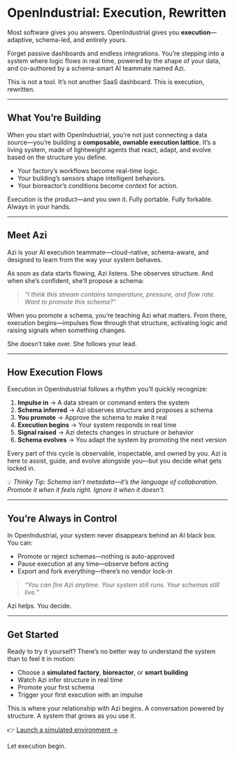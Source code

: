 # OpenIndustrial: Execution, Rewritten

Most software gives you answers. OpenIndustrial gives you **execution**—adaptive, schema-led, and entirely yours.

Forget passive dashboards and endless integrations. You’re stepping into a system where logic flows in real time, powered by the shape of your data, and co-authored by a schema-smart AI teammate named Azi.

This is not a tool. It’s not another SaaS dashboard. This is execution, rewritten.

---

## What You’re Building

When you start with OpenIndustrial, you’re not just connecting a data source—you’re building a **composable, ownable execution lattice**. It’s a living system, made of lightweight agents that react, adapt, and evolve based on the structure you define.

- Your factory’s workflows become real-time logic.
- Your building’s sensors shape intelligent behaviors.
- Your bioreactor’s conditions become context for action.

Execution is the product—and you own it. Fully portable. Fully forkable. Always in your hands.

---

## Meet Azi

Azi is your AI execution teammate—cloud-native, schema-aware, and designed to learn from the way your system behaves.

As soon as data starts flowing, Azi listens. She observes structure. And when she’s confident, she’ll propose a schema:

> _“I think this stream contains temperature, pressure, and flow rate. Want to promote this schema?”_

When you promote a schema, you’re teaching Azi what matters. From there, execution begins—impulses flow through that structure, activating logic and raising signals when something changes.

She doesn’t take over. She follows your lead.

---

## How Execution Flows

Execution in OpenIndustrial follows a rhythm you’ll quickly recognize:

1. **Impulse in** → A data stream or command enters the system
2. **Schema inferred** → Azi observes structure and proposes a schema
3. **You promote** → Approve the schema to make it real
4. **Execution begins** → Your system responds in real time
5. **Signal raised** → Azi detects changes in structure or behavior
6. **Schema evolves** → You adapt the system by promoting the next version

Every part of this cycle is observable, inspectable, and owned by you. Azi is here to assist, guide, and evolve alongside you—but you decide what gets locked in.

💡 _Thinky Tip: Schema isn’t metadata—it’s the language of collaboration. Promote it when it feels right. Ignore it when it doesn’t._

---

## You’re Always in Control

In OpenIndustrial, your system never disappears behind an AI black box. You can:

- Promote or reject schemas—nothing is auto-approved
- Pause execution at any time—observe before acting
- Export and fork everything—there’s no vendor lock-in

> _“You can fire Azi anytime. Your system still runs. Your schemas still live.”_

Azi helps. You decide.

---

## Get Started

Ready to try it yourself? There’s no better way to understand the system than to feel it in motion:

- Choose a **simulated factory**, **bioreactor**, or **smart building**
- Watch Azi infer structure in real time
- Promote your first schema
- Trigger your first execution with an impulse

This is where your relationship with Azi begins. A conversation powered by structure. A system that grows as you use it.

👉 [Launch a simulated environment →](#)

Let execution begin.

